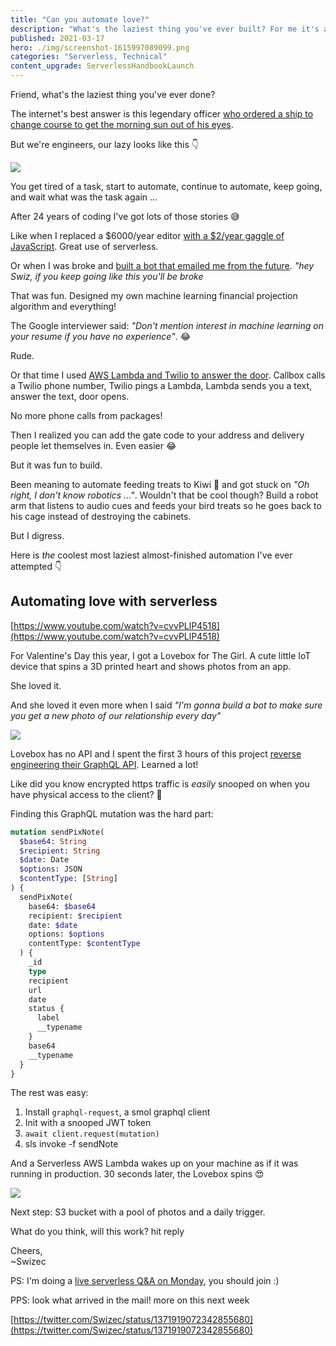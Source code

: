 ```yaml
---
title: "Can you automate love?"
description: "What's the laziest thing you've ever built? For me it's a bot that sends cute pictures every day"
published: 2021-03-17
hero: ./img/screenshot-1615997089099.png
categories: "Serverless, Technical"
content_upgrade: ServerlessHandbookLaunch
---
```



Friend, what's the laziest thing you've ever done?

The internet's best answer is this legendary officer [who ordered a ship to change course to get the morning sun out of his eyes](https://www.reddit.com/r/AskReddit/comments/1rgpdf/what_is_the_laziest_thing_youve_ever_done/cdnafqe/).

But we're engineers, our lazy looks like this 👇

[![](./img/ion_2xpng348731.png)](https://xkcd.com/1319/)

You get tired of a task, start to automate, continue to automate, keep going, and wait what was the task again ...

After 24 years of coding I've got lots of those stories 😅

Like when I replaced a $6000/year editor [with a $2/year gaggle of JavaScript](https://swizec.com/blog/how-a-dollar12-aws-bill-powers-a-dollar50k-business#newsletter-layouting). Great use of serverless.

Or when I was broke and [built a bot that emailed me from the future](https://swizec.com/blog/a-message-from-your-future-self-2). _"hey Swiz, if you keep going like this you'll be broke_

That was fun. Designed my own machine learning financial projection algorithm and everything!

The Google interviewer said: _"Don't mention interest in machine learning on your resume if you have no experience"_. 😂

Rude.

<ServerlessHandbookLaunch />

Or that time I used [AWS Lambda and Twilio to answer the door](https://swizec.com/blog/how-i-answer-the-door-with-aws-lambda-and-twilio). Callbox calls a Twilio phone number, Twilio pings a Lambda, Lambda sends you a text, answer the text, door opens.

No more phone calls from packages!

Then I realized you can add the gate code to your address and delivery people let themselves in. Even easier 😂

But it was fun to build.

Been meaning to automate feeding treats to Kiwi 🦜 and got stuck on _"Oh right, I don't know robotics ..."_. Wouldn't that be cool though? Build a robot arm that listens to audio cues and feeds your bird treats so he goes back to his cage instead of destroying the cabinets.

But I digress.

Here is _the_ coolest most laziest almost-finished automation I've ever attempted 👇

## Automating love with serverless

[https://www.youtube.com/watch?v=cvvPLlP4518](https://www.youtube.com/watch?v=cvvPLlP4518)

For Valentine's Day this year, I got a Lovebox for The Girl. A cute little IoT device that spins a 3D printed heart and shows photos from an app.

She loved it.

And she loved it even more when I said _"I'm gonna build a bot to make sure you get a new photo of our relationship every day"_

![](giphy:omg_love)

Lovebox has no API and I spent the first 3 hours of this project [reverse engineering their GraphQL API](https://swizec.com/blog/reverse-engineer-a-graphql-api-to-automate-love-notes-codewithswiz-24). Learned a lot!

Like did you know encrypted https traffic is _easily_ snooped on when you have physical access to the client? 🤯

Finding this GraphQL mutation was the hard part:

```graphql
mutation sendPixNote(
  $base64: String
  $recipient: String
  $date: Date
  $options: JSON
  $contentType: [String]
) {
  sendPixNote(
    base64: $base64
    recipient: $recipient
    date: $date
    options: $options
    contentType: $contentType
  ) {
    _id
    type
    recipient
    url
    date
    status {
      label
      __typename
    }
    base64
    __typename
  }
}
```

The rest was easy:

1.  Install `graphql-request`, a smol graphql client
2.  Init with a snooped JWT token
3.  `await client.request(mutation)`
4.  sls invoke -f sendNote

And a Serverless AWS Lambda wakes up on your machine as if it was running in production. 30 seconds later, the Lovebox spins 😍

![](./img/NGtwQvgif0fc411.gif)

Next step: S3 bucket with a pool of photos and a daily trigger.

What do you think, will this work? hit reply

Cheers,<br />
~Swizec

PS: I'm doing a [live serverless Q&A on Monday](https://www.youtube.com/watch?v=WC-mEf4K9as), you should join :)

PPS: look what arrived in the mail! more on this next week

[https://twitter.com/Swizec/status/1371919072342855680](https://twitter.com/Swizec/status/1371919072342855680)
